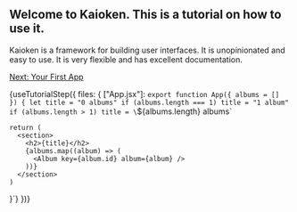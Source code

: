 
## Welcome to Kaioken. This is a tutorial on how to use it.

Kaioken is a framework for building user interfaces. 
It is unopinionated and easy to use. 
It is very flexible and has excellent documentation.

<div className="flex">
  <a href="/tutorial/your-first-app" className="link-button mb-40">Next: Your First App</a>
</div>

{useTutorialStep({
  files: {
        ["App.jsx"]: `export function App({ albums = [] }) {
    let title = "0 albums"
    if (albums.length === 1) title = "1 album"
    if (albums.length > 1) title = \`\${albums.length} albums\`

    return (
      <section>
        <h2>{title}</h2>
        {albums.map((album) => (
          <Album key={album.id} album={album} />
        ))}
      </section>
    )
}`}
})}